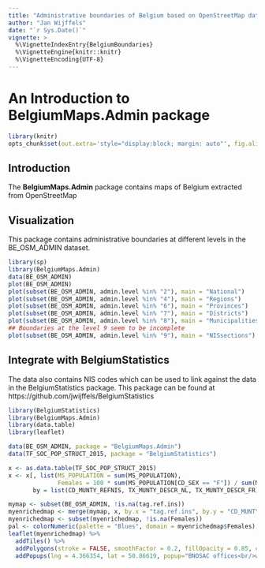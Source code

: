```yaml
---
title: "Administrative boundaries of Belgium based on OpenStreetMap data"
author: "Jan Wijffels"
date: "`r Sys.Date()`"
vignette: >
  %\VignetteIndexEntry{BelgiumBoundaries}
  %\VignetteEngine{knitr::knitr}
  %\VignetteEncoding{UTF-8}
---
```


An Introduction to **BelgiumMaps.Admin** package
=======================================


```r
library(knitr)
opts_chunk$set(out.extra='style="display:block; margin: auto"', fig.align="center")
```

Introduction
------------

The  **BelgiumMaps.Admin** package contains maps of Belgium extracted from OpenStreetMap


Visualization
----------------------------
This package contains administrative boundaries at different levels in the BE_OSM_ADMIN dataset.

```r
library(sp)
library(BelgiumMaps.Admin)
data(BE_OSM_ADMIN)
plot(BE_OSM_ADMIN)
plot(subset(BE_OSM_ADMIN, admin.level %in% "2"), main = "National")
plot(subset(BE_OSM_ADMIN, admin.level %in% "4"), main = "Regions")
plot(subset(BE_OSM_ADMIN, admin.level %in% "6"), main = "Provinces")
plot(subset(BE_OSM_ADMIN, admin.level %in% "7"), main = "Districts")
plot(subset(BE_OSM_ADMIN, admin.level %in% "8"), main = "Municipalities")
## Boundaries at the level 9 seem to be incomplete
plot(subset(BE_OSM_ADMIN, admin.level %in% "9"), main = "NISsections")
```


Integrate with BelgiumStatistics
----------------------------
The data also contains NIS codes which can be used to link against the data in the BelgiumStatistics package. This package can be found at https://github.com/jwijffels/BelgiumStatistics

```r
library(BelgiumStatistics)
library(BelgiumMaps.Admin)
library(data.table)
library(leaflet)

data(BE_OSM_ADMIN, package = "BelgiumMaps.Admin")
data(TF_SOC_POP_STRUCT_2015, package = "BelgiumStatistics")

x <- as.data.table(TF_SOC_POP_STRUCT_2015)
x <- x[, list(MS_POPULATION = sum(MS_POPULATION),
              Females = 100 * sum(MS_POPULATION[CD_SEX == "F"]) / sum(MS_POPULATION)),
       by = list(CD_MUNTY_REFNIS, TX_MUNTY_DESCR_NL, TX_MUNTY_DESCR_FR)]

mymap <- subset(BE_OSM_ADMIN, !is.na(tag.ref.ins))
myenrichedmap <- merge(mymap, x, by.x = "tag.ref.ins", by.y = "CD_MUNTY_REFNIS", all.x=TRUE, all.y=FALSE)
myenrichedmap <- subset(myenrichedmap, !is.na(Females))
pal <- colorNumeric(palette = "Blues", domain = myenrichedmap$Females)
leaflet(myenrichedmap) %>%
  addTiles() %>%
  addPolygons(stroke = FALSE, smoothFactor = 0.2, fillOpacity = 0.85, color = ~pal(Females)) %>%
  addPopups(lng = 4.366354, lat = 50.86619, popup="BNOSAC offices<br/>www.bnosac.be")
```

